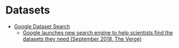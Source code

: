 # Datasets {#datasets} 

- [Google Dataset Search](https://toolbox.google.com/datasetsearch)
    - [Google launches new search engine to help scientists find the datasets they need (September 2018, The Verge)](https://www.theverge.com/2018/9/5/17822562/google-dataset-search-service-scholar-scientific-journal-open-data-access)